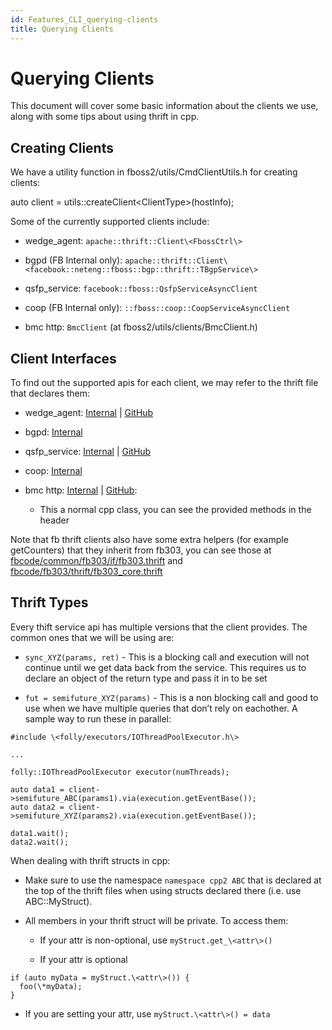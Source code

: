 ```yaml
---
id: Features_CLI_querying-clients
title: Querying Clients
---
```


# Querying Clients

This document will cover some basic information about the clients we use, along with some tips about using thrift in cpp.

## Creating Clients

We have a utility function in fboss2/utils/CmdClientUtils.h for creating clients:

auto client = utils::createClient\<ClientType\>(hostInfo);

Some of the currently supported clients include:

* wedge_agent: `apache::thrift::Client\<FbossCtrl\>`

* bgpd (FB Internal only): `apache::thrift::Client\<facebook::neteng::fboss::bgp::thrift::TBgpService\>`

* qsfp_service: `facebook::fboss::QsfpServiceAsyncClient`

* coop (FB Internal only): `::fboss::coop::CoopServiceAsyncClient`

* bmc http: `BmcClient` (at fboss2/utils/clients/BmcClient.h)


## Client Interfaces

To find out the supported apis for each client, we may refer to the thrift file that declares them:

* wedge_agent: [Internal](https://fburl.com/diffusion/1cas79xq) | [GitHub](https://github.com/facebook/fboss/blob/main/fboss/agent/if/ctrl.thrift)

* bgpd: [Internal](https://fburl.com/diffusion/34ca76ed)

* qsfp_service: [Internal](https://fburl.com/diffusion/64wjqjg8) | [GitHub](https://github.com/facebook/fboss/blob/main/fboss/qsfp_service/if/qsfp.thrift)

* coop: [Internal](https://fburl.com/diffusion/m4xomajf)

* bmc http: [Internal](https://fburl.com/diffusion/i3f9t292) | [GitHub](https://github.com/facebook/fboss/blob/main/fboss/cli/fboss2/utils/clients/BmcClient.h):
  * This a normal cpp class, you can see the provided methods in the header


Note that fb thrift clients also have some extra helpers (for example getCounters) that they inherit from fb303, you can see those at [fbcode/common/fb303/if/fb303.thrift](https://fburl.com/diffusion/vhrafz44) and [fbcode/fb303/thrift/fb303_core.thrift](https://fburl.com/diffusion/ikj341or)

## Thrift Types

Every thift service api has multiple versions that the client provides. The common ones that we will be using are:

* `sync_XYZ(params, ret)` - This is a blocking call and execution will not continue until we get data back from the service. This requires us to declare an object of the return type and pass it in to be set

* `fut = semifuture_XYZ(params)` - This is a non blocking call and good to use when we have multiple queries that don’t rely on eachother. A sample way to run these in parallel:
```
#include \<folly/executors/IOThreadPoolExecutor.h\>

...

folly::IOThreadPoolExecutor executor(numThreads);

auto data1 = client->semifuture_ABC(params1).via(execution.getEventBase());
auto data2 = client->semifuture_XYZ(params2).via(execution.getEventBase());

data1.wait();
data2.wait();
```

When dealing with thrift structs in cpp:

* Make sure to use the namespace `namespace cpp2 ABC` that is declared at the top of the thrift files when using structs declared there (i.e. use ABC::MyStruct).

* All members in your thrift struct will be private. To access them:

   * If your attr is non-optional, use `myStruct.get_\<attr\>()`

   * If your attr is optional
```
if (auto myData = myStruct.\<attr\>()) {
  foo(\*myData);
}
```
   * If you are setting your attr, use `myStruct.\<attr\>() = data`

